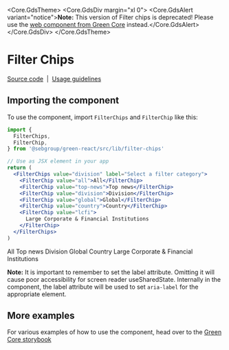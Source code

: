 
<Meta of={FilterChipStories} />

<Core.GdsTheme>
  <Core.GdsDiv margin="xl 0">
    <Core.GdsAlert variant="notice">**Note:** This version of Filter chips is deprecated! Please use the [web component from Green Core](https://storybook.seb.io/latest/core/?path=/docs/components-filter-chips--docs) instead.</Core.GdsAlert>
  </Core.GdsDiv>
</Core.GdsTheme>

# Filter Chips

[Source code](https://github.com/seb-oss/green/tree/main/libs/react/src/lib/filter-chips)
&nbsp;|&nbsp;
[Usage guidelines](https://designlibrary.sebgroup.com/components/filter-chip)

## Importing the component

To use the component, import `FilterChips` and `FilterChip` like this:

```jsx
import {
  FilterChips,
  FilterChip,
} from '@sebgroup/green-react/src/lib/filter-chips'

// Use as JSX element in your app
return (
  <FilterChips value="division" label="Select a filter category">
    <FilterChip value="all">All</FilterChip>
    <FilterChip value="top-news">Top news</FilterChip>
    <FilterChip value="division">Division</FilterChip>
    <FilterChip value="global">Global</FilterChip>
    <FilterChip value="country">Country</FilterChip>
    <FilterChip value="lcfi">
      Large Corporate & Financial Institutions
    </FilterChip>
  </FilterChips>
)
```

<FilterChips value="division" label="Select a filter category">
  <FilterChip value="all">All</FilterChip>
  <FilterChip value="top-news">Top news</FilterChip>
  <FilterChip value="division">Division</FilterChip>
  <FilterChip value="global">Global</FilterChip>
  <FilterChip value="country">Country</FilterChip>
  <FilterChip value="lcfi">Large Corporate & Financial Institutions</FilterChip>
</FilterChips>


**Note:** It is important to remember to set the label attribute. Omitting it will cause poor accessibility for screen reader useSharedState. Internally in the component, the label attribute will be used to set `aria-label` for the appropriate element.

## More examples

For various examples of how to use the component, head over to the [Green Core storybook](https://storybook.seb.io/latest/core/?path=/story/components-filter-chips--page)

